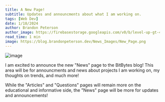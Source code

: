 ```yaml
---
title: A New Page!
subtitle: Updates and announcments about what I am working on.
tags: [Web Dev]
date: 1/18/2024
author: Brandon Peterson
author_image: https://firebasestorage.googleapis.com/v0/b/level-up-gt-479b6.appspot.com/o/Brandon.webp?alt=media&token=f7cd367f-40c0-4237-87f2-b8ec11dcf411
read_time: 1 min
image: https://blog.brandonpeterson.dev/News_Images/New_Page.png
---
```


![image](https://blog.brandonpeterson.dev/News_Images/New_Page.png)

I am excited to announce the new "News" page to the BitBytes blog! This area will be for announcments and news about projects I am working on, my thoughts on trends, and much more!

While the "Articles" and "Questions" pages will remain more on the educational and informative side, the "News" page will be more for updates and announcements!
